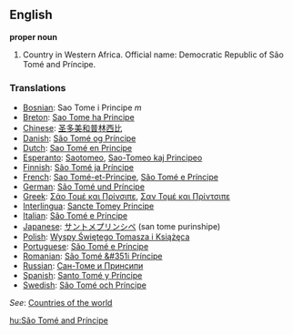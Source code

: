 ==English==

'''proper noun'''

# Country in Western Africa. Official name: Democratic Republic of São Tomé and Príncipe.
===Translations===
*[[Bosnian]]: Sao Tome i Principe ''m''
*[[Breton]]: [[Sao Tome ha Principe]]
*[[Chinese]]: [[圣多美和普林西比]]
*[[Danish]]: [[São Tomé og Príncipe]]
*[[Dutch]]: [[Sao Tomé en Principe]]
*[[Esperanto]]: [[Saotomeo]], [[Sao-Tomeo kaj Principeo]]
*[[Finnish]]: [[São Tomé ja Príncipe]]
*[[French]]: [[Sao Tomé-et-Principe]], [[São Tomé e Príncipe]]
*[[German]]: [[São Tomé und Príncipe]]
*[[Greek]]: [[Σάο Τομέ και Πρίνσιπε]], [[Σαν Τομέ και Πρίντσιπε]]
*[[Interlingua]]: [[Sancte Tomey Principe]]
*[[Italian]]: [[São Tomé e Príncipe]]
*[[Japanese]]: [[サントメプリンシペ]] (san tome purinshipe)
*[[Polish]]: [[Wyspy Świętego Tomasza i Książęca]]
*[[Portuguese]]: [[São Tomé e Príncipe]]
*[[Romanian]]: [[São Tomé &#351i Príncipe]]
*[[Russian]]: [[Сан-Томе и Принсипи]]
*[[Spanish]]: [[Santo Tomé y Príncipe]]
*[[Swedish]]: [[São Tomé och Príncipe]]

''See'': [[Countries of the world]]

[[hu:São Tomé and Príncipe]]